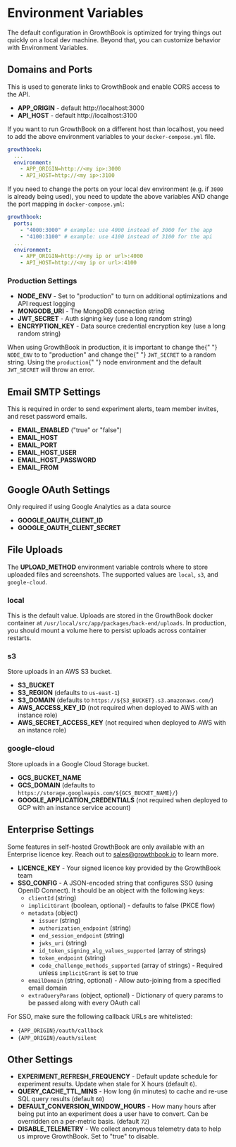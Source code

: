 # Environment Variables

The default configuration in GrowthBook is optimized for trying things out quickly on a local dev machine. Beyond that, you can customize behavior with Environment Variables.

## Domains and Ports

This is used to generate links to GrowthBook and enable CORS access to the API.

- **APP_ORIGIN** - default http://localhost:3000
- **API_HOST** - default http://localhost:3100

If you want to run GrowthBook on a different host than localhost, you need to add the above environment
variables to your `docker-compose.yml` file.

```yml
growthbook:
  ...
  environment:
    - APP_ORIGIN=http://<my ip>:3000
    - API_HOST=http://<my ip>:3100
```

If you need to change the ports on your local dev environment (e.g. if `3000` is already being used),
you need to update the above variables AND change the port mapping in `docker-compose.yml`:

```yml
growthbook:
  ports:
    - "4000:3000" # example: use 4000 instead of 3000 for the app
    - "4100:3100" # example: use 4100 instead of 3100 for the api
  ...
  environment:
    - APP_ORIGIN=http://<my ip or url>:4000
    - API_HOST=http://<my ip or url>:4100
```

### Production Settings

- **NODE_ENV** - Set to "production" to turn on additional optimizations and API request logging
- **MONGODB_URI** - The MongoDB connection string
- **JWT_SECRET** - Auth signing key (use a long random string)
- **ENCRYPTION_KEY** - Data source credential encryption key (use a long random string)

<div className="bg-blue-50 py-3 mb-5 px-4 text-gray-600 border-l-8 border-blue-200 dark:bg-blue-800 dark:text-gray-50">
  When using GrowthBook in production, it is important to change the{" "}
  <code>NODE_ENV</code> to to "production" and change the{" "}
  <code>JWT_SECRET</code> to a random string. Using the <code>production</code>{" "}
  node environment and the default <code>JWT_SECRET</code> will throw an error.
</div>

## Email SMTP Settings

This is required in order to send experiment alerts, team member invites, and reset password emails.

- **EMAIL_ENABLED** ("true" or "false")
- **EMAIL_HOST**
- **EMAIL_PORT**
- **EMAIL_HOST_USER**
- **EMAIL_HOST_PASSWORD**
- **EMAIL_FROM**

## Google OAuth Settings

Only required if using Google Analytics as a data source

- **GOOGLE_OAUTH_CLIENT_ID**
- **GOOGLE_OAUTH_CLIENT_SECRET**

## File Uploads

The **UPLOAD_METHOD** environment variable controls where to store uploaded files
and screenshots. The supported values are `local`, `s3`, and `google-cloud`.

### local

This is the default value. Uploads are stored in the GrowthBook docker container at
`/usr/local/src/app/packages/back-end/uploads`. In production, you should mount a volume here to persist uploads across container restarts.

### s3

Store uploads in an AWS S3 bucket.

- **S3_BUCKET**
- **S3_REGION** (defaults to `us-east-1`)
- **S3_DOMAIN** (defaults to `https://${S3_BUCKET}.s3.amazonaws.com/`)
- **AWS_ACCESS_KEY_ID** (not required when deployed to AWS with an instance role)
- **AWS_SECRET_ACCESS_KEY** (not required when deployed to AWS with an instance role)

### google-cloud

Store uploads in a Google Cloud Storage bucket.

- **GCS_BUCKET_NAME**
- **GCS_DOMAIN** (defaults to `https://storage.googleapis.com/${GCS_BUCKET_NAME}/`)
- **GOOGLE_APPLICATION_CREDENTIALS** (not required when deployed to GCP with an instance service account)

## Enterprise Settings

Some features in self-hosted GrowthBook are only available with an Enterprise licence key. Reach out to [sales@growthbook.io](mailto:sales@growthbook.io) to learn more.

- **LICENCE_KEY** - Your signed licence key provided by the GrowthBook team
- **SSO_CONFIG** - A JSON-encoded string that configures SSO (using OpenID Connect). It should be an object with the following keys:
  - `clientId` (string)
  - `implicitGrant` (boolean, optional) - defaults to false (PKCE flow)
  - `metadata` (object)
    - `issuer` (string)
    - `authorization_endpoint` (string)
    - `end_session_endpoint` (string)
    - `jwks_uri` (string)
    - `id_token_signing_alg_values_supported` (array of strings)
    - `token_endpoint` (string)
    - `code_challenge_methods_supported` (array of strings) - Required unless `implicitGrant` is set to true
  - `emailDomain` (string, optional) - Allow auto-joining from a specified email domain
  - `extraQueryParams` (object, optional) - Dictionary of query params to be passed along with every OAuth call

For SSO, make sure the following callback URLs are whitelisted:

- `{APP_ORIGIN}/oauth/callback`
- `{APP_ORIGIN}/oauth/silent`

## Other Settings

- **EXPERIMENT_REFRESH_FREQUENCY** - Default update schedule for experiment results. Update when stale for X hours (default `6`).
- **QUERY_CACHE_TTL_MINS** - How long (in minutes) to cache and re-use SQL query results (default `60`)
- **DEFAULT_CONVERSION_WINDOW_HOURS** - How many hours after being put into an experiment does a user have to convert. Can be overridden on a per-metric basis. (default `72`)
- **DISABLE_TELEMETRY** - We collect anonymous telemetry data to help us improve GrowthBook. Set to "true" to disable.
